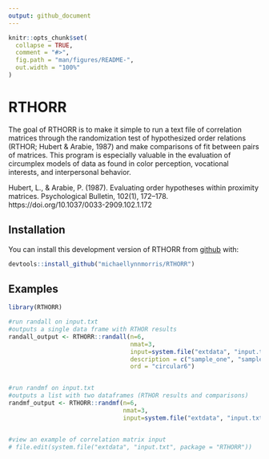 ```yaml
---
output: github_document
---
```


<!-- README.md is generated from README.Rmd. Please edit that file -->

```r
knitr::opts_chunk$set(
  collapse = TRUE,
  comment = "#>",
  fig.path = "man/figures/README-",
  out.width = "100%"
)
```

# RTHORR

<!-- badges: start -->
<!-- badges: end -->

The goal of RTHORR is to make it simple to run a text file of correlation matrices through the randomization test of hypothesized order relations (RTHOR; Hubert & Arabie, 1987) and make comparisons of fit between pairs of matrices. This program is especially valuable in the evaluation of circumplex models of data as found in color perception, vocational interests, and interpersonal behavior.


Hubert, L., & Arabie, P. (1987). Evaluating order hypotheses within proximity matrices. Psychological Bulletin, 102(1), 172–178. https://doi.org/10.1037/0033-2909.102.1.172

## Installation

You can install this development version of RTHORR from [github](https://github.com/) with:

``` r
devtools::install_github("michaellynnmorris/RTHORR")
```

## Examples


```r
library(RTHORR)

#run randall on input.txt
#outputs a single data frame with RTHOR results
randall_output <- RTHORR::randall(n=6,
                                  nmat=3,
                                  input=system.file("extdata", "input.txt", package = "RTHORR"),
                                  description = c("sample_one", "sample_two", "sample_three"),
                                  ord = "circular6")


#run randmf on input.txt
#outputs a list with two dataframes (RTHOR results and comparisons)
randmf_output <- RTHORR::randmf(n=6,
                                nmat=3,
                                input=system.file("extdata", "input.txt", package = "RTHORR"))


#view an example of correlation matrix input
# file.edit(system.file("extdata", "input.txt", package = "RTHORR"))


```


